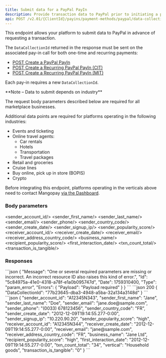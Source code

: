 ```yaml
---
title: Submit data for a PayPal PayIn
description: Provide transaction data to PayPal prior to initiating a pay-in
api: POST /v2.01/{ClientId}/payins/payment-methods/paypal/data-collection
---
```




This endpoint allows your platform to submit data to PayPal in advance of requesting a transaction. 

The `DataCollectionId` returned in the response must be sent on the associated pay-in call for both one-time and recurring payments: 
- [POST Create a PayPal PayIn](/api-reference/paypal/create-paypal-payin)
- [POST Create a Recurring PayPal PayIn (CIT)](/api-reference/paypal/create-recurring-paypal-payin-cit)
- [POST Create a Recurring PayPal PayIn (MIT)](/api-reference/paypal/create-recurring-paypal-payin-mit)

Each pay-in requires a new `DataCollectionId`.

<Note>
**Note – Data to submit depends on industry**

The request body parameters described below are required for all marketplace businesses.

Additional data points are required for platforms operating in the following industries:
- Events and ticketing
- Online travel agents:
  - Car rentals
  - Hotels
  - Transportation
  - Travel packages
- Retail and groceries
- Cruise lines
- Buy online, pick up in store (BOPIS)
- Crypto

Before integrating this endpoint, platforms operating in the verticals above need to contact Mangopay <a href="https://hub.mangopay.com/" target="_blank">via the Dashboard</a>.
</Note>

### Body parameters

<sender_account_id/>
<sender_first_name/>
<sender_last_name/>
<sender_email/>
<sender_phone/>
<sender_country_code/>
<sender_create_date/>
<sender_signup_ip/>
<sender_popularity_score/>
<receiver_account_id/>
<receiver_create_date/>
<receiver_email/>
<receiver_address_country_code/>
<business_name/>
<recipient_popularity_score/>
<first_interaction_date/>
<txn_count_total/>
<vertical/>
<transaction_is_tangible/>

### Responses

<AccordionGroup>
<Accordion title="200 - Response parameters" defaultOpen>
<DataCollectionId_Response/>
</Accordion>
</AccordionGroup>

<AccordionGroup>
<Accordion title="400 - Request can't be empty">
```json
{
    "Message": "One or several required parameters are missing or incorrect. An incorrect resource ID also raises this kind of error.",
    "Id": "5c84975a-41e0-4318-a78f-e1a0b095747d",
    "Date": 1759310400,
    "Type": "param_error",
    "Errors": {
        "Payload": "Payload required"
    }
}
```
</Accordion>
</AccordionGroup>

<ResponseExample>
```json 200
{
    "DataCollectionId": "77b23645-dba3-4948-a5ba-32a134a3148d"
}
```
</ResponseExample>

<RequestExample>
```json
{
    "sender_account_id": "A12345N343",
    "sender_first_name": "Jane",
    "sender_last_name": "Doe",
    "sender_email": "jane.doe@sample.com",
    "sender_phone": "(0033) 678123456",
    "sender_country_code": "FR",
    "sender_create_date": "2012-12-09T19:14:55.277-0:00",
    "sender_signup_ip": "10.220.90.20",
    "sender_popularity_score": "high",
    "receiver_account_id": "A12345N344",
    "receiver_create_date": "2012-12-09T19:14:55.277-0:00",
    "receiver_email": "jane@sample.com",
    "receiver_address_country_code": "FR",
    "business_name": "Jane Ltd",
    "recipient_popularity_score": "high",
    "first_interaction_date": "2012-12-09T19:14:55.277-0:00",
    "txn_count_total": "34",
    "vertical": "Household goods",
    "transaction_is_tangible": "0"
}
```
</RequestExample>